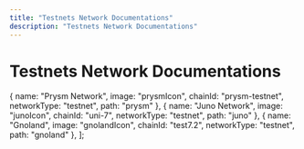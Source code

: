 ```yaml
---
title: "Testnets Network Documentations"
description: "Testnets Network Documentations"
---
```


# Testnets Network Documentations

  {
    name: "Prysm Network",
    image: "prysmIcon",
    chainId: "prysm-testnet",
    networkType: "testnet",
    path: "prysm"
  },
  {
    name: "Juno Network",
    image: "junoIcon",
    chainId: "uni-7",
    networkType: "testnet",
    path: "juno"
  },
  {
    name: "Gnoland",
    image: "gnolandIcon",
    chainId: "test7.2",
    networkType: "testnet",
    path: "gnoland"
  },
];

<NetworkGrid networks={networks} />